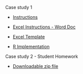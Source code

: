 Case study 1

* [Instructions](./2017-09-08_life-table/1-instructions.html)

* [Excel Instructions - Word Doc](./2017-09-08_life-table/2-excel-instructions.docx)

* [Excel Template](./2017-09-08_life-table/2-excel-implementation.xlsx)

* [R Implementation](./2017-09-08_life-table/3-r-implementation.html)

Case study 2 - Student Homework

* [Downloadable zip file](./2017-09-17_case-study.zip)